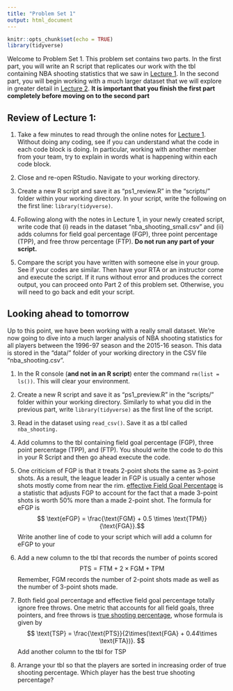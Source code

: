 ```yaml
---
title: "Problem Set 1"
output: html_document
---
```


```r
knitr::opts_chunk$set(echo = TRUE)
library(tidyverse)
```

Welcome to Problem Set 1.
This problem set contains two parts.
In the first part, you will write an R script that replicates our work with the tbl containing NBA shooting statistics that we saw in [Lecture 1](lecture1.html).
In the second part, you will begin working with a much larger dataset that we will explore in greater detail in [Lecture 2](lecture2.html).
**It is important that you finish the first part completely before moving on to the second part**

## Review of Lecture 1:

1. Take a few minutes to read through the online notes for [Lecture 1](lecture1.html). Without doing any coding, see if you can understand what the code in each code block is doing. In particular, working with another member from your team, try to explain in words what is happening within each code block.

2. Close and re-open RStudio. Navigate to your working directory.

3. Create a new R script and save it as "ps1_review.R" in the "scripts/" folder within your working directory. In your script, write the following on the first line: `library(tidyverse)`.

4. Following along with the notes in Lecture 1, in your newly created script, write code that (i) reads in the dataset "nba_shooting_small.csv" and (ii) adds columns for field goal percentage (FGP), three point percentage (TPP), and free throw percentage (FTP). **Do not run any part of your script.**

5. Compare the script you have written with someone else in your group. See if your codes are similar. Then have your RTA or an instructor come and execute the script. If it runs without error and produces the correct output, you can proceed onto Part 2 of this problem set. Otherwise, you will need to go back and edit your script.

## Looking ahead to tomorrow

Up to this point, we have been working with a really small dataset.
We're now going to dive into a much larger analysis of NBA shooting statistics for all players between the 1996-97 season and the 2015-16 season.
This data is stored in the "data/" folder of your working directory in the CSV file "nba_shooting.csv".

1. In the R console (**and not in an R script**) enter the command `rm(list = ls())`. This will clear your environment.

2. Create a new R script and save it as "ps1_preview.R" in the "scripts/" folder within your working directory. Similarly to what you did in the previous part, write `library(tidyverse)` as the first line of the script.

3. Read in the dataset using `read_csv()`. Save it as a tbl called `nba_shooting.`

4. Add columns to the tbl containing field goal percentage (FGP), three point percentage (TPP), and (FTP). You should write the code to do this in your R Script and then go ahead execute the code.

5. One criticism of FGP is that it treats 2-point shots the same as 3-point shots.
As a result, the league leader in FGP is usually a center whose shots mostly come from near the rim.
[effective Field Goal Percentage](https://en.wikipedia.org/wiki/Effective_field_goal_percentage) is a statistic that adjusts FGP to account for the fact that a made 3-point shots is worth 50% more than a made 2-point shot. 
The formula for eFGP is
$$ \text{eFGP} = \frac{\text{FGM} + 0.5 \times \text{TPM}}{\text{FGA}}.$$
Write another line of code to your script which will add a column for eFGP to your 

6. Add a new column to the tbl that records the number of points scored
$$
\text{PTS} = \text{FTM} + 2 \times \text{FGM} + \text{TPM}
$$
Remember, FGM records the number of 2-point shots made as well as the number of 3-point shots made.

7. Both field goal percentage and effective field goal percentage totally ignore free throws.
One metric that accounts for all field goals, three pointers, and free throws is [true shooting percentage](https://en.wikipedia.org/wiki/True_shooting_percentage), whose formula is given by
$$
\text{TSP} = \frac{\text{PTS}}{2\times(\text{FGA} + 0.44\times \text{FTA})}.
$$
Add another column to the tbl for TSP

8. Arrange your tbl so that the players are sorted in increasing order of true shooting percentage. Which player has the best true shooting percentage?


